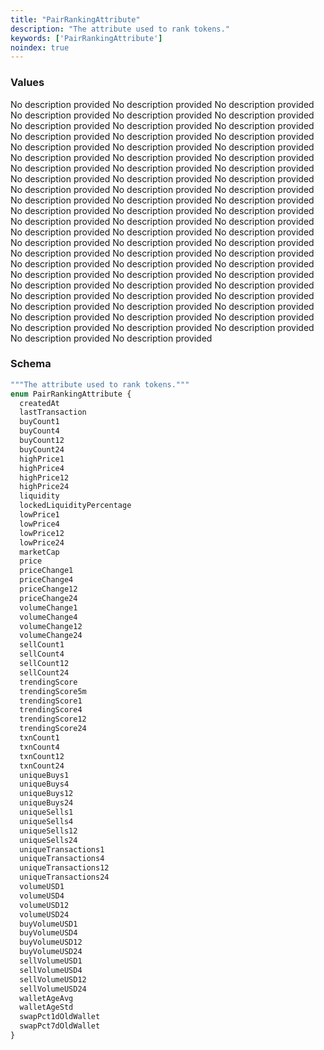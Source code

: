 ```yaml
---
title: "PairRankingAttribute"
description: "The attribute used to rank tokens."
keywords: ['PairRankingAttribute']
noindex: true
---
```


### Values

<ResponseField name="createdAt" type="enum">
  No description provided
</ResponseField>

<ResponseField name="lastTransaction" type="enum">
  No description provided
</ResponseField>

<ResponseField name="buyCount1" type="enum">
  No description provided
</ResponseField>

<ResponseField name="buyCount4" type="enum">
  No description provided
</ResponseField>

<ResponseField name="buyCount12" type="enum">
  No description provided
</ResponseField>

<ResponseField name="buyCount24" type="enum">
  No description provided
</ResponseField>

<ResponseField name="highPrice1" type="enum">
  No description provided
</ResponseField>

<ResponseField name="highPrice4" type="enum">
  No description provided
</ResponseField>

<ResponseField name="highPrice12" type="enum">
  No description provided
</ResponseField>

<ResponseField name="highPrice24" type="enum">
  No description provided
</ResponseField>

<ResponseField name="liquidity" type="enum">
  No description provided
</ResponseField>

<ResponseField name="lockedLiquidityPercentage" type="enum">
  No description provided
</ResponseField>

<ResponseField name="lowPrice1" type="enum">
  No description provided
</ResponseField>

<ResponseField name="lowPrice4" type="enum">
  No description provided
</ResponseField>

<ResponseField name="lowPrice12" type="enum">
  No description provided
</ResponseField>

<ResponseField name="lowPrice24" type="enum">
  No description provided
</ResponseField>

<ResponseField name="marketCap" type="enum">
  No description provided
</ResponseField>

<ResponseField name="price" type="enum">
  No description provided
</ResponseField>

<ResponseField name="priceChange1" type="enum">
  No description provided
</ResponseField>

<ResponseField name="priceChange4" type="enum">
  No description provided
</ResponseField>

<ResponseField name="priceChange12" type="enum">
  No description provided
</ResponseField>

<ResponseField name="priceChange24" type="enum">
  No description provided
</ResponseField>

<ResponseField name="volumeChange1" type="enum">
  No description provided
</ResponseField>

<ResponseField name="volumeChange4" type="enum">
  No description provided
</ResponseField>

<ResponseField name="volumeChange12" type="enum">
  No description provided
</ResponseField>

<ResponseField name="volumeChange24" type="enum">
  No description provided
</ResponseField>

<ResponseField name="sellCount1" type="enum">
  No description provided
</ResponseField>

<ResponseField name="sellCount4" type="enum">
  No description provided
</ResponseField>

<ResponseField name="sellCount12" type="enum">
  No description provided
</ResponseField>

<ResponseField name="sellCount24" type="enum">
  No description provided
</ResponseField>

<ResponseField name="trendingScore" type="enum">
  No description provided
</ResponseField>

<ResponseField name="trendingScore5m" type="enum">
  No description provided
</ResponseField>

<ResponseField name="trendingScore1" type="enum">
  No description provided
</ResponseField>

<ResponseField name="trendingScore4" type="enum">
  No description provided
</ResponseField>

<ResponseField name="trendingScore12" type="enum">
  No description provided
</ResponseField>

<ResponseField name="trendingScore24" type="enum">
  No description provided
</ResponseField>

<ResponseField name="txnCount1" type="enum">
  No description provided
</ResponseField>

<ResponseField name="txnCount4" type="enum">
  No description provided
</ResponseField>

<ResponseField name="txnCount12" type="enum">
  No description provided
</ResponseField>

<ResponseField name="txnCount24" type="enum">
  No description provided
</ResponseField>

<ResponseField name="uniqueBuys1" type="enum">
  No description provided
</ResponseField>

<ResponseField name="uniqueBuys4" type="enum">
  No description provided
</ResponseField>

<ResponseField name="uniqueBuys12" type="enum">
  No description provided
</ResponseField>

<ResponseField name="uniqueBuys24" type="enum">
  No description provided
</ResponseField>

<ResponseField name="uniqueSells1" type="enum">
  No description provided
</ResponseField>

<ResponseField name="uniqueSells4" type="enum">
  No description provided
</ResponseField>

<ResponseField name="uniqueSells12" type="enum">
  No description provided
</ResponseField>

<ResponseField name="uniqueSells24" type="enum">
  No description provided
</ResponseField>

<ResponseField name="uniqueTransactions1" type="enum">
  No description provided
</ResponseField>

<ResponseField name="uniqueTransactions4" type="enum">
  No description provided
</ResponseField>

<ResponseField name="uniqueTransactions12" type="enum">
  No description provided
</ResponseField>

<ResponseField name="uniqueTransactions24" type="enum">
  No description provided
</ResponseField>

<ResponseField name="volumeUSD1" type="enum">
  No description provided
</ResponseField>

<ResponseField name="volumeUSD4" type="enum">
  No description provided
</ResponseField>

<ResponseField name="volumeUSD12" type="enum">
  No description provided
</ResponseField>

<ResponseField name="volumeUSD24" type="enum">
  No description provided
</ResponseField>

<ResponseField name="buyVolumeUSD1" type="enum">
  No description provided
</ResponseField>

<ResponseField name="buyVolumeUSD4" type="enum">
  No description provided
</ResponseField>

<ResponseField name="buyVolumeUSD12" type="enum">
  No description provided
</ResponseField>

<ResponseField name="buyVolumeUSD24" type="enum">
  No description provided
</ResponseField>

<ResponseField name="sellVolumeUSD1" type="enum">
  No description provided
</ResponseField>

<ResponseField name="sellVolumeUSD4" type="enum">
  No description provided
</ResponseField>

<ResponseField name="sellVolumeUSD12" type="enum">
  No description provided
</ResponseField>

<ResponseField name="sellVolumeUSD24" type="enum">
  No description provided
</ResponseField>

<ResponseField name="walletAgeAvg" type="enum">
  No description provided
</ResponseField>

<ResponseField name="walletAgeStd" type="enum">
  No description provided
</ResponseField>

<ResponseField name="swapPct1dOldWallet" type="enum">
  No description provided
</ResponseField>

<ResponseField name="swapPct7dOldWallet" type="enum">
  No description provided
</ResponseField>

### Schema


```graphql 
"""The attribute used to rank tokens."""
enum PairRankingAttribute {
  createdAt
  lastTransaction
  buyCount1
  buyCount4
  buyCount12
  buyCount24
  highPrice1
  highPrice4
  highPrice12
  highPrice24
  liquidity
  lockedLiquidityPercentage
  lowPrice1
  lowPrice4
  lowPrice12
  lowPrice24
  marketCap
  price
  priceChange1
  priceChange4
  priceChange12
  priceChange24
  volumeChange1
  volumeChange4
  volumeChange12
  volumeChange24
  sellCount1
  sellCount4
  sellCount12
  sellCount24
  trendingScore
  trendingScore5m
  trendingScore1
  trendingScore4
  trendingScore12
  trendingScore24
  txnCount1
  txnCount4
  txnCount12
  txnCount24
  uniqueBuys1
  uniqueBuys4
  uniqueBuys12
  uniqueBuys24
  uniqueSells1
  uniqueSells4
  uniqueSells12
  uniqueSells24
  uniqueTransactions1
  uniqueTransactions4
  uniqueTransactions12
  uniqueTransactions24
  volumeUSD1
  volumeUSD4
  volumeUSD12
  volumeUSD24
  buyVolumeUSD1
  buyVolumeUSD4
  buyVolumeUSD12
  buyVolumeUSD24
  sellVolumeUSD1
  sellVolumeUSD4
  sellVolumeUSD12
  sellVolumeUSD24
  walletAgeAvg
  walletAgeStd
  swapPct1dOldWallet
  swapPct7dOldWallet
}
```
